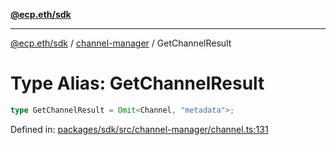 [**@ecp.eth/sdk**](../../index.mdx)

***

[@ecp.eth/sdk](/sdk-reference/index.mdx) / [channel-manager](/sdk-reference/channel-manager/index.mdx) / GetChannelResult

# Type Alias: GetChannelResult

```ts
type GetChannelResult = Omit<Channel, "metadata">;
```

Defined in: [packages/sdk/src/channel-manager/channel.ts:131](https://github.com/ecp-eth/comments-monorepo/blob/main/packages/sdk/src/channel-manager/channel.ts#L131)
